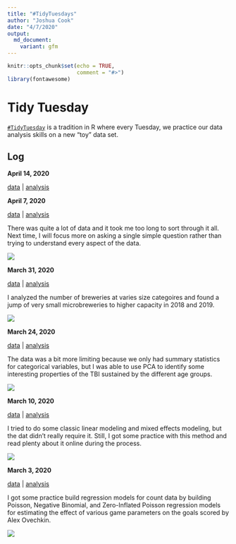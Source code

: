 ```yaml
---
title: "#TidyTuesdays"
author: "Joshua Cook"
date: "4/7/2020"
output:
  md_document:
    variant: gfm
---
```


```r
knitr::opts_chunk$set(echo = TRUE,
                      comment = "#>")
library(fontawesome)
```

# Tidy Tuesday

[`#TidyTuesday`](https://github.com/rfordatascience/tidytuesday) is a tradition in R where every Tuesday, we practice our data analysis skills on a new "toy" data set.

## Log

**April 14, 2020**

[data]() | [analysis]()



**April 7, 2020**

[data](https://github.com/rfordatascience/tidytuesday/blob/master/data/2020/2020-04-07/readme.md) | [analysis](2020-04-07_tour-de-france.md)

There was quite a lot of data and it took me too long to sort through it all.
Next time, I will focus more on asking a single simple question rather than trying to understand every aspect of the data.

![](./2020-04-07_tour-de-france_files/figure-gfm/unnamed-chunk-4-1.png)

**March 31, 2020**

[data](https://github.com/rfordatascience/tidytuesday/blob/master/data/2020/2020-03-31/readme.md) | [analysis](2020-03-31_beer-production.md)

I analyzed the number of breweries at varies size categoires and found a jump of very small microbreweries to higher capacity in 2018 and 2019.

![](./2020-03-31_beer-production_files/figure-gfm/unnamed-chunk-9-1.png)


**March 24, 2020**

[data](https://github.com/rfordatascience/tidytuesday/blob/master/data/2020/2020-03-24/readme.md) | [analysis](2020-03-24_traumatic-brain-injury.md)

The data was a bit more limiting because we only had summary statistics for categorical variables, but I was able to use PCA to identify some interesting properties of the TBI sustained by the different age groups.

![](./2020-03-24_traumatic-brain-injury_files/figure-gfm/unnamed-chunk-10-1.png)

**March 10, 2020**

[data](https://github.com/rfordatascience/tidytuesday/blob/master/data/2020/2020-03-10/readme.md) | [analysis](2020-03-10_college-tuition-diversity-and-pay.md)

I tried to do some classic linear modeling and mixed effects modeling, but the dat didn't really require it.
Still, I got some practice with this method and read plenty about it online during the process.

![](./2020-03-10_college-tuition-diversity-and-pay_files/figure-gfm/unnamed-chunk-8-1.png)

**March 3, 2020**

[data](https://github.com/rfordatascience/tidytuesday/blob/master/data/2020/2020-03-03/readme.md) | [analysis](2020-03-03_hockey-goals.md)

I got some practice build regression models for count data by building Poisson, Negative Binomial, and Zero-Inflated Poisson regression models for estimating the effect of various game parameters on the goals scored by Alex Ovechkin.

![](./2020-03-03_hockey-goals_files/figure-gfm/unnamed-chunk-12-1.png)
